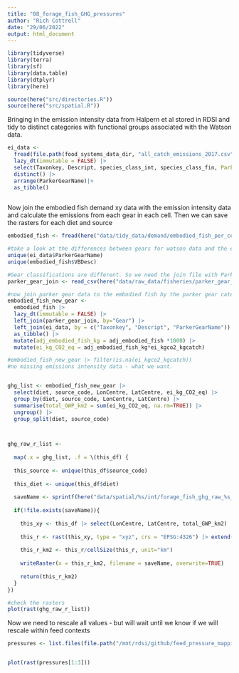 ```yaml
---
title: "08_forage_fish_GHG_pressures"
author: "Rich Cottrell"
date: "29/06/2022"
output: html_document
---
```


```r
library(tidyverse)
library(terra)
library(sf)
library(data.table)
library(dtplyr)
library(here)

source(here("src/directories.R"))
source(here("src/spatial.R"))


```

Bringing in the emission intensity data from Halpern et al stored in RDSI and tidy to distinct categories with functional groups associated with the Watson data.
```r

ei_data <- 
  fread(file.path(food_systems_data_dir, "all_catch_emissions_2017.csv")) |> 
  lazy_dt(immutable = FALSE) |> 
  select(Taxonkey, Descript, species_class_int, species_class_fin, ParkerGearName = gear_type, ei_kgco2_kgcatch) |> 
  distinct() |> 
  arrange(ParkerGearName)|> 
  as_tibble()
  

```

Now join the embodied fish demand xy data with the emission intensity data and calculate the emissions from each gear in each cell. Then we can save the rasters for each diet and source

```r

embodied_fish <- fread(here("data/tidy_data/demand/embodied_fish_per_cell.csv"))

#take a look at the differences between gears for watson data and the ei data 
unique(ei_data$ParkerGearName)
unique(embodied_fish$VBDesc)

#Gear classifications are different. So we need the join file with Parker Data created in Halpern et al food systems project
parker_gear_join <- read_csv(here("data/raw_data/fisheries/parker_gear_join.csv"))

#now join parker gear data to the embodied fish by the parker gear categories, species and description from watson. Adjust the emissions intensities to reflect per tonne pressures
embodied_fish_new_gear <- 
  embodied_fish |> 
  lazy_dt(immutable = FALSE) |> 
  left_join(parker_gear_join, by="Gear") |> 
  left_join(ei_data, by = c("Taxonkey", "Descript", "ParkerGearName")) |> 
  as_tibble() |> 
  mutate(adj_embodied_fish_kg = adj_embodied_fish *1000) |> 
  mutate(ei_kg_CO2_eq = adj_embodied_fish_kg*ei_kgco2_kgcatch)

#embodied_fish_new_gear |> filter(is.na(ei_kgco2_kgcatch))
#no missing emissions intensity data - what we want.


ghg_list <- embodied_fish_new_gear |> 
  select(diet, source_code, LonCentre, LatCentre, ei_kg_CO2_eq) |> 
  group_by(diet, source_code, LonCentre, LatCentre) |> 
  summarise(total_GWP_km2 = sum(ei_kg_CO2_eq, na.rm=TRUE)) |> 
  ungroup() |> 
  group_split(diet, source_code)



ghg_raw_r_list <- 
  
  map(.x = ghg_list, .f = \(this_df) {
  
  this_source <- unique(this_df$source_code)
  
  this_diet <- unique(this_df$diet)
  
  saveName <- sprintf(here("data/spatial/%s/int/forage_fish_ghg_raw_%s_%s.tif"), this_diet, this_diet, this_source)
  
  if(!file.exists(saveName)){
    
    this_xy <- this_df |> select(LonCentre, LatCentre, total_GWP_km2)
    
    this_r <- rast(this_xy, type = "xyz", crs = "EPSG:4326") |> extend(ext(rast(res=0.5)))
    
    this_r_km2 <- this_r/cellSize(this_r, unit="km")
    
    writeRaster(x = this_r_km2, filename = saveName, overwrite=TRUE)
    
    return(this_r_km2)
  }
})

#check the rasters
plot(rast(ghg_raw_r_list))

```

Now we need to rescale all values - but will wait until we know if we will rescale within feed contexts

```r



pressures <- list.files(file.path("/mnt/rdsi/github/feed_pressure_mapping/data/spatial/marine_diet/pressures/"), full.names = TRUE)


plot(rast(pressures[1:3]))

```


